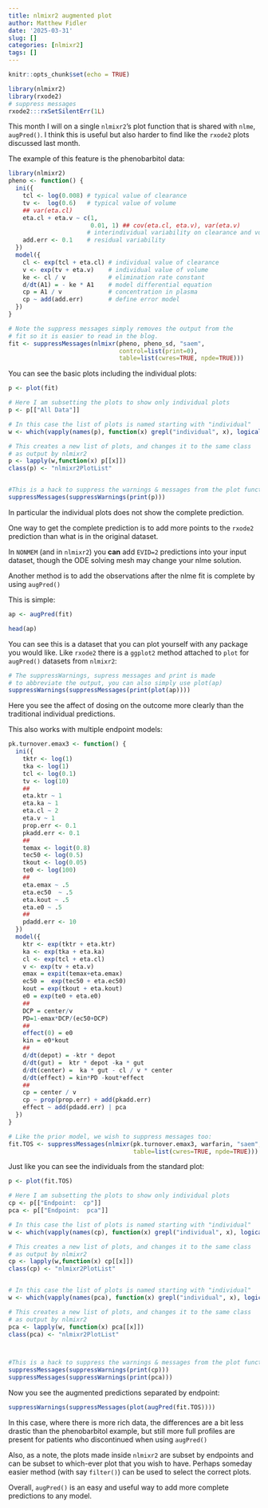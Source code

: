 ```yaml
---
title: nlmixr2 augmented plot
author: Matthew Fidler
date: '2025-03-31'
slug: []
categories: [nlmixr2]
tags: []
---
```


```r
knitr::opts_chunk$set(echo = TRUE)

library(nlmixr2)
library(rxode2)
# suppress messages
rxode2:::rxSetSilentErr(1L)
```

This month I will on a single `nlmixr2`'s plot function that is shared
with `nlme`, `augPred()`.  I think this is useful but also harder to
find like the `rxode2` plots discussed last month.

The example of this feature is the phenobarbitol data:

```r
library(nlmixr2)
pheno <- function() {
  ini({
    tcl <- log(0.008) # typical value of clearance
    tv <-  log(0.6)   # typical value of volume
    ## var(eta.cl)
    eta.cl + eta.v ~ c(1,
                       0.01, 1) ## cov(eta.cl, eta.v), var(eta.v)
                      # interindividual variability on clearance and volume
    add.err <- 0.1    # residual variability
  })
  model({
    cl <- exp(tcl + eta.cl) # individual value of clearance
    v <- exp(tv + eta.v)    # individual value of volume
    ke <- cl / v            # elimination rate constant
    d/dt(A1) = - ke * A1    # model differential equation
    cp = A1 / v             # concentration in plasma
    cp ~ add(add.err)       # define error model
  })
}

# Note the suppress messages simply removes the output from the
# fit so it is easier to read in the blog.
fit <- suppressMessages(nlmixr(pheno, pheno_sd, "saem",
                               control=list(print=0),
                               table=list(cwres=TRUE, npde=TRUE)))

```

You can see the basic plots including the individual plots:

```r
p <- plot(fit)

# Here I am subsetting the plots to show only individual plots
p <- p[["All Data"]]

# In this case the list of plots is named starting with "individual"
w <- which(vapply(names(p), function(x) grepl("individual", x), logical(1)))

# This creates a new list of plots, and changes it to the same class
# as output by nlmixr2
p <- lapply(w,function(x) p[[x]])
class(p) <- "nlmixr2PlotList"


#This is a hack to suppress the warnings & messages from the plot function
suppressMessages(suppressWarnings(print(p)))
```

In particular the individual plots does not show the complete prediction.

One way to get the complete prediction is to add more points to the
`rxode2` prediction than what is in the original dataset.

In `NONMEM` (and in `nlmixr2`) you **can** add `EVID=2` predictions
into your input dataset, though the ODE solving mesh may change your
nlme solution.

Another method is to add the observations after the nlme fit is
complete by using `augPred()`

This is simple:

```r
ap <- augPred(fit)

head(ap)
```

You can see this is a dataset that you can plot yourself with any
package you would like.  Like `rxode2` there is a `ggplot2` method
attached to `plot` for `augPred()` datasets from `nlmixr2`:

```r
# The suppressWarnings, supress messages and print is made
# to abbreviate the output, you can also simply use plot(ap)
suppressWarnings(suppressMessages(print(plot(ap))))
```

Here you see the affect of dosing on the outcome more clearly than the
traditional individual predictions.

This also works with multiple endpoint models:

```r
pk.turnover.emax3 <- function() {
  ini({
    tktr <- log(1)
    tka <- log(1)
    tcl <- log(0.1)
    tv <- log(10)
    ##
    eta.ktr ~ 1
    eta.ka ~ 1
    eta.cl ~ 2
    eta.v ~ 1
    prop.err <- 0.1
    pkadd.err <- 0.1
    ##
    temax <- logit(0.8)
    tec50 <- log(0.5)
    tkout <- log(0.05)
    te0 <- log(100)
    ##
    eta.emax ~ .5
    eta.ec50  ~ .5
    eta.kout ~ .5
    eta.e0 ~ .5
    ##
    pdadd.err <- 10
  })
  model({
    ktr <- exp(tktr + eta.ktr)
    ka <- exp(tka + eta.ka)
    cl <- exp(tcl + eta.cl)
    v <- exp(tv + eta.v)
    emax = expit(temax+eta.emax)
    ec50 =  exp(tec50 + eta.ec50)
    kout = exp(tkout + eta.kout)
    e0 = exp(te0 + eta.e0)
    ##
    DCP = center/v
    PD=1-emax*DCP/(ec50+DCP)
    ##
    effect(0) = e0
    kin = e0*kout
    ##
    d/dt(depot) = -ktr * depot
    d/dt(gut) =  ktr * depot -ka * gut
    d/dt(center) =  ka * gut - cl / v * center
    d/dt(effect) = kin*PD -kout*effect
    ##
    cp = center / v
    cp ~ prop(prop.err) + add(pkadd.err)
    effect ~ add(pdadd.err) | pca
  })
}

# Like the prior model, we wish to suppress messages too:
fit.TOS <- suppressMessages(nlmixr(pk.turnover.emax3, warfarin, "saem", control=list(print=0),
                                   table=list(cwres=TRUE, npde=TRUE)))

```

Just like you can see the individuals from the standard plot:

```r
p <- plot(fit.TOS)

# Here I am subsetting the plots to show only individual plots
cp <- p[["Endpoint:  cp"]]
pca <- p[["Endpoint:  pca"]]

# In this case the list of plots is named starting with "individual"
w <- which(vapply(names(cp), function(x) grepl("individual", x), logical(1)))

# This creates a new list of plots, and changes it to the same class
# as output by nlmixr2
cp <- lapply(w,function(x) cp[[x]])
class(cp) <- "nlmixr2PlotList"


# In this case the list of plots is named starting with "individual"
w <- which(vapply(names(pca), function(x) grepl("individual", x), logical(1)))

# This creates a new list of plots, and changes it to the same class
# as output by nlmixr2
pca <- lapply(w, function(x) pca[[x]])
class(pca) <- "nlmixr2PlotList"



#This is a hack to suppress the warnings & messages from the plot function
suppressMessages(suppressWarnings(print(cp)))
suppressMessages(suppressWarnings(print(pca)))
```

Now you see the augmented predictions separated by endpoint:

```r
suppressWarnings(suppressMessages(plot(augPred(fit.TOS))))
```

In this case, where there is more rich data, the differences are a bit
less drastic than the phenobarbitol example, but still more full
profiles are present for patients who discontinued when using `augPred()`

Also, as a note, the plots made inside `nlmixr2` are subset by
endpoints and can be subset to which-ever plot that you wish to have.
Perhaps someday easier method (with say `filter()`) can be used to
select the correct plots.

Overall, `augPred()` is an easy and useful way to add more complete predictions to any
model.
